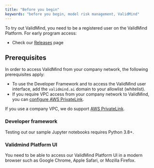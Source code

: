 ```yaml
---
title: "Before you begin"
keywords: "before you begin, model risk management, ValidMind"
---
```


To try out ValidMind, you need to be a registered user on the ValidMind Platform. For early program access: 

<!--- instructions for requesting 24-hour early access for Enterprise Edition (and higher) accounts. --->

- Check our [Releases](release-pilot.qmd) page

## Prerequisites

In order to access ValidMind from your company network, the following prerequisites apply:

- To use the Developer Framework and to access the ValidMind user interface, add the `validmind.ai` domain to your allowlist (whitelist).
- If you require VPC access from your company network to ValidMind, you can [configure AWS PrivateLink](configure-aws-privatelink.qmd).

If you use a company VPC, we do support [AWS PrivateLink](configure-aws-privatelink.qmd).

### Developer framework

Testing out our sample Jupyter notebooks requires Python 3.8+.

### Validmind Platform UI

You need to be able to access our ValidMind Platform UI in a modern browser such as Google Chrome, Apple Safari, or Mozilla Firefox.

